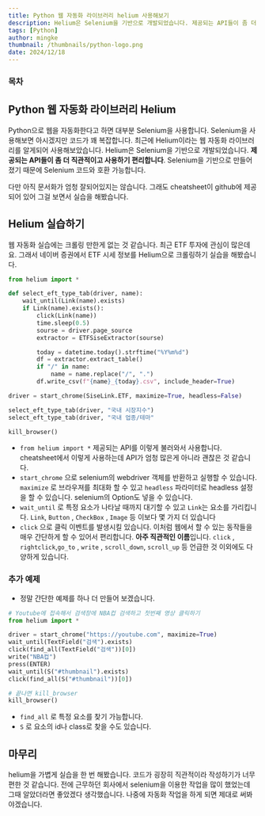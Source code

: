 ```yaml
---
title: Python 웹 자동화 라이브러리 helium 사용해보기
description: Helium은 Selenium을 기반으로 개발되었습니다. 제공되는 API들이 좀 더 직관적이고 사용하기 편리합니다. Selenium을 기반으로 만들어졌기 때문에 Selenium 코드와 호환 가능합니다.
tags: [Python]
author: mingke
thumbnail: /thumbnails/python-logo.png
date: 2024/12/18
---
```


### 목차

## Python 웹 자동화 라이브러리 Helium

Python으로 웹을 자동화한다고 하면 대부분 Selenium을 사용합니다. Selenium을 사용해보면 아시겠지만 코드가 꽤 복잡합니다. 최근에 Helium이라는 웹 자동화 라이브러리를 알게되어 사용해보았습니다. Helium은 Selenium을 기반으로 개발되었습니다. **제공되는 API들이 좀 더 직관적이고 사용하기 편리합니다**. Selenium을 기반으로 만들어졌기 때문에 Selenium 코드와 호환 가능합니다.

다만 아직 문서화가 엄청 잘되어있지는 않습니다. 그래도 cheatsheet이 github에 제공되어 있어 그걸 보면서 실습을 해봤습니다.

<Link url="https://github.com/mherrmann/helium/blob/master/docs/cheatsheet.md" />

## Helium 실습하기

웹 자동화 실습에는 크롤링 만한게 없는 것 같습니다. 최근 ETF 투자에 관심이 많은데요. 그래서 네이버 증권에서 ETF 시세 정보를 Helium으로 크롤링하기 실습을 해봤습니다.

<Link url="https://github.com/Jungminchae/sise-bot" />

```python
from helium import *

def select_eft_type_tab(driver, name):
    wait_until(Link(name).exists)
    if Link(name).exists():
        click(Link(name))
        time.sleep(0.5)
        sourse = driver.page_source
        extractor = ETFSiseExtractor(sourse)

        today = datetime.today().strftime("%Y%m%d")
        df = extractor.extract_table()
        if "/" in name:
            name = name.replace("/", ".")
        df.write_csv(f"{name}_{today}.csv", include_header=True)

driver = start_chrome(SiseLink.ETF, maximize=True, headless=False)

select_eft_type_tab(driver, "국내 시장지수")
select_eft_type_tab(driver, "국내 업종/테마"

kill_browser()
```

- `from helium import *` 제공되는 API를 이렇게 불러와서 사용합니다. cheatsheet에서 이렇게 사용하는데 API가 엄청 많은게 아니라 괜찮은 것 같습니다.
- `start_chrome` 으로 selenium의 webdriver 객체를 반환하고 실행할 수 있습니다. `maximize` 로 브라우져를 최대화 할 수 있고 `headless` 파라미터로 headless 설정을 할 수 있습니다. selenium의 Option도 넣을 수 있습니다.
- `wait_until` 로 특정 요소가 나타날 때까지 대기할 수 있고 `Link`는 요소를 가리킵니다. `Link`, `Button` , `CheckBox` , `Image` 등 이보다 몇 가지 더 있습니다
- `click` 으로 클릭 이벤트를 발생시킬 있습니다. 이처럼 웹에서 할 수 있는 동작들을 매우 간단하게 할 수 있어서 편리합니다. **아주 직관적인 이름**입니다. `click` , `rightclick`,`go_to` , `write` , `scroll_down`, `scroll_up` 등 언급한 것 이외에도 다양하게 있습니다.

### 추가 예제

- 정말 간단한 예제를 하나 더 만들어 보겠습니다.

```python
# Youtube에 접속해서 검색창에 NBA컵 검색하고 첫번째 영상 클릭하기
from helium import *

driver = start_chrome("https://youtube.com", maximize=True)
wait_until(TextField("검색").exists)
click(find_all(TextField("검색"))[0])
write("NBA컵")
press(ENTER)
wait_until(S("#thumbnail").exists)
click(find_all(S("#thumbnail"))[0])

# 끝나면 kill_browser
kill_browser()
```

- `find_all` 로 특정 요소를 찾기 가능합니다.
- `S` 로 요소의 id나 class로 찾을 수도 있습니다.

## 마무리

helium을 가볍게 실습을 한 번 해봤습니다. 코드가 굉장히 직관적이라 작성하기가 너무 편한 것 같습니다. 전에 근무하던 회사에서 selenium을 이용한 작업을 많이 했었는데 그때 알았더라면 좋았겠다 생각했습니다. 나중에 자동화 작업을 하게 되면 제대로 써봐야겠습니다.

<Link url="https://chaechae.life/blog/typer-cli-dev" />
